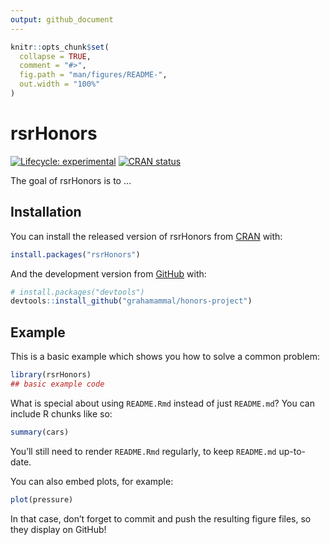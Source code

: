 ```yaml
---
output: github_document
---
```


<!-- README.md is generated from README.Rmd. Please edit that file -->

```r
knitr::opts_chunk$set(
  collapse = TRUE,
  comment = "#>",
  fig.path = "man/figures/README-",
  out.width = "100%"
)
```

# rsrHonors

<!-- badges: start -->
[![Lifecycle: experimental](https://img.shields.io/badge/lifecycle-experimental-orange.svg)](https://www.tidyverse.org/lifecycle/#experimental)
[![CRAN status](https://www.r-pkg.org/badges/version/rsrHonors)](https://CRAN.R-project.org/package=rsrHonors)
<!-- badges: end -->

The goal of rsrHonors is to ...

## Installation

You can install the released version of rsrHonors from [CRAN](https://CRAN.R-project.org) with:

``` r
install.packages("rsrHonors")
```

And the development version from [GitHub](https://github.com/) with:

``` r
# install.packages("devtools")
devtools::install_github("grahamammal/honors-project")
```
## Example

This is a basic example which shows you how to solve a common problem:

```r
library(rsrHonors)
## basic example code
```

What is special about using `README.Rmd` instead of just `README.md`? You can include R chunks like so:

```r
summary(cars)
```

You'll still need to render `README.Rmd` regularly, to keep `README.md` up-to-date.

You can also embed plots, for example:

```r
plot(pressure)
```

In that case, don't forget to commit and push the resulting figure files, so they display on GitHub!
